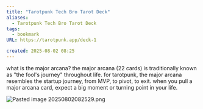 ```yaml
---
title: "Tarotpunk Tech Bro Tarot Deck"
aliases:
  - Tarotpunk Tech Bro Tarot Deck
tags:
  - bookmark
URL: https://tarotpunk.app/deck-1

created: 2025-08-02 08:25
---
```





what is the major arcana?
the major arcana (22 cards) is traditionally known as "the fool's journey" throughout life. for tarotpunk, the major arcana resembles the startup journey, from MVP, to pivot, to exit. when you pull a major arcana card, expect a big moment or turning point in your life.

<img src="/images/Pasted image 20250802082529.png" alt="Pasted image 20250802082529.png" className="max-w-full h-auto border border-gray-700 my-3 rounded" />